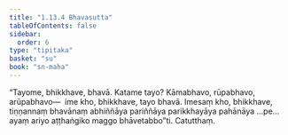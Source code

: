 ```yaml
---
title: "1.13.4 Bhavasutta"
tableOfContents: false
sidebar:
  order: 6
type: "tipitaka"
basket: "su"
book: "sn-maha"
---
```



<DynamicBreadcrumb />

<Division number="164" book="sn-maha" bookNo="14" page="52">

<Paragraph number="316" book="sn-maha">
“Tayome, bhikkhave, bhavā. Katame tayo? Kāmabhavo, rūpabhavo, arūpabhavo—  ime kho, bhikkhave, tayo bhavā. Imesaṃ kho, bhikkhave, tiṇṇannaṃ bhavānaṃ abhiññāya pariññāya parikkhayāya pahānāya …pe…  ayaṃ ariyo aṭṭhaṅgiko maggo bhāvetabbo”ti.

</Paragraph>
</Division>

<Paragraph number="317" type="center" book="sn-maha">
Catutthaṃ.
</Paragraph>
